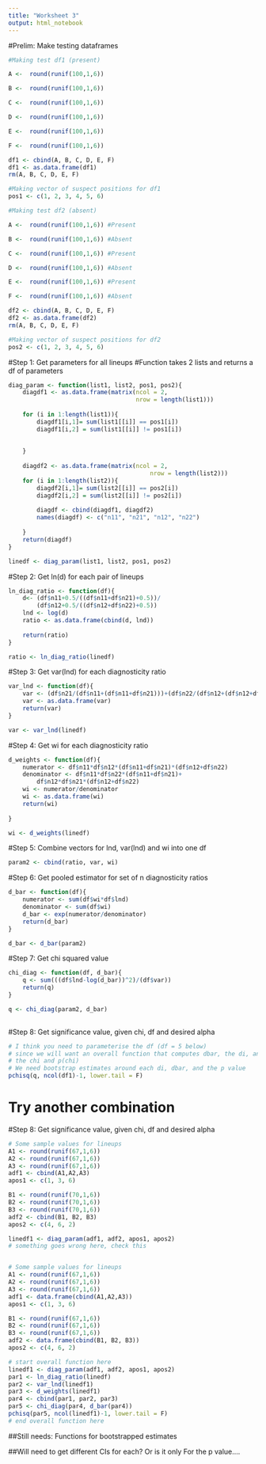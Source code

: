 ```yaml
---
title: "Worksheet 3"
output: html_notebook
---
```

#Prelim: Make testing dataframes
```r
#Making test df1 (present)

A <-  round(runif(100,1,6)) 

B <-  round(runif(100,1,6)) 

C <-  round(runif(100,1,6)) 

D <-  round(runif(100,1,6)) 

E <-  round(runif(100,1,6))  

F <-  round(runif(100,1,6)) 

df1 <- cbind(A, B, C, D, E, F)
df1 <- as.data.frame(df1)
rm(A, B, C, D, E, F)

#Making vector of suspect positions for df1
pos1 <- c(1, 2, 3, 4, 5, 6)

#Making test df2 (absent)

A <-  round(runif(100,1,6)) #Present 

B <-  round(runif(100,1,6)) #Absent 

C <-  round(runif(100,1,6)) #Present 

D <-  round(runif(100,1,6)) #Absent

E <-  round(runif(100,1,6)) #Present 

F <-  round(runif(100,1,6)) #Absent

df2 <- cbind(A, B, C, D, E, F)
df2 <- as.data.frame(df2)
rm(A, B, C, D, E, F)

#Making vector of suspect positions for df2
pos2 <- c(1, 2, 3, 4, 5, 6)

```

#Step 1: Get parameters for all lineups
#Function takes 2 lists and returns a df of parameters

```r
diag_param <- function(list1, list2, pos1, pos2){
    diagdf1 <- as.data.frame(matrix(ncol = 2, 
                                    nrow = length(list1)))
    
    for (i in 1:length(list1)){
        diagdf1[i,1]= sum(list1[[i]] == pos1[i])
        diagdf1[i,2] = sum(list1[[i]] != pos1[i])
        
        
    }
    
    diagdf2 <- as.data.frame(matrix(ncol = 2, 
                                        nrow = length(list2)))
    for (i in 1:length(list2)){
        diagdf2[i,1]= sum(list2[[i]] == pos2[i])
        diagdf2[i,2] = sum(list2[[i]] != pos2[i]) 
        
        diagdf <- cbind(diagdf1, diagdf2)
        names(diagdf) <- c("n11", "n21", "n12", "n22")
        
    }
    return(diagdf)
}

linedf <- diag_param(list1, list2, pos1, pos2)

```

#Step 2: Get ln(d) for each pair of lineups
```r
ln_diag_ratio <- function(df){
    d<- (df$n11+0.5/((df$n11+df$n21)+0.5))/
        (df$n12+0.5/((df$n12+df$n22)+0.5))
    lnd <- log(d)
    ratio <- as.data.frame(cbind(d, lnd))
    
    return(ratio)
}

ratio <- ln_diag_ratio(linedf)
```

#Step 3: Get var(lnd) for each diagnosticity ratio

```r
var_lnd <- function(df){
    var <- (df$n21/(df$n11+(df$n11+df$n21)))+(df$n22/(df$n12+(df$n12+df$n22)))
    var <- as.data.frame(var)
    return(var)
}

var <- var_lnd(linedf)
```

#Step 4: Get wi for each diagnosticity ratio

```r
d_weights <- function(df){
    numerator <- df$n11*df$n12*(df$n11+df$n21)*(df$n12+df$n22)
    denominator <- df$n11*df$n22*(df$n11+df$n21)+
        df$n12*df$n21*(df$n12+df$n22)
    wi <- numerator/denominator
    wi <- as.data.frame(wi)
    return(wi)
    
}

wi <- d_weights(linedf)

```

#Step 5: Combine vectors for lnd, var(lnd) and wi into one df
```r
param2 <- cbind(ratio, var, wi)

```
#Step 6: Get pooled estimator for set of n diagnosticity ratios

```r
d_bar <- function(df){
    numerator <- sum(df$wi*df$lnd)
    denominator <- sum(df$wi)
    d_bar <- exp(numerator/denominator)
    return(d_bar)
}

d_bar <- d_bar(param2)
```

#Step 7: Get chi squared value
```r
chi_diag <- function(df, d_bar){
    q <- sum(((df$lnd-log(d_bar))^2)/(df$var))
    return(q)
}

q <- chi_diag(param2, d_bar)
    
```

#Step 8: Get significance value, given chi, df and desired alpha
```r
# I think you need to parameterise the df (df = 5 below)
# since we will want an overall function that computes dbar, the di, and
# the chi and p(chi)
# We need bootstrap estimates around each di, dbar, and the p value
pchisq(q, ncol(df1)-1, lower.tail = F)

```
# Try another combination

#Step 8: Get significance value, given chi, df and desired alpha
```r
# Some sample values for lineups
A1 <- round(runif(67,1,6))
A2 <- round(runif(67,1,6))
A3 <- round(runif(67,1,6))
adf1 <- cbind(A1,A2,A3)
apos1 <- c(1, 3, 6)

B1 <- round(runif(70,1,6))
B2 <- round(runif(70,1,6))
B3 <- round(runif(70,1,6))
adf2 <- cbind(B1, B2, B3)
apos2 <- c(4, 6, 2)

linedf1 <- diag_param(adf1, adf2, apos1, apos2)
# something goes wrong here, check this


# Some sample values for lineups
A1 <- round(runif(67,1,6))
A2 <- round(runif(67,1,6))
A3 <- round(runif(67,1,6))
adf1 <- data.frame(cbind(A1,A2,A3))
apos1 <- c(1, 3, 6)

B1 <- round(runif(67,1,6))
B2 <- round(runif(67,1,6))
B3 <- round(runif(67,1,6))
adf2 <- data.frame(cbind(B1, B2, B3))
apos2 <- c(4, 6, 2)

# start overall function here
linedf1 <- diag_param(adf1, adf2, apos1, apos2)
par1 <- ln_diag_ratio(linedf)
par2 <- var_lnd(linedf1)
par3 <- d_weights(linedf1)
par4 <- cbind(par1, par2, par3)
par5 <- chi_diag(par4, d_bar(par4))
pchisq(par5, ncol(linedf1)-1, lower.tail = F)
# end overall function here

```




##Still needs: Functions for bootstrapped estimates

##Will need to get different CIs for each? Or is it only For the p value....
